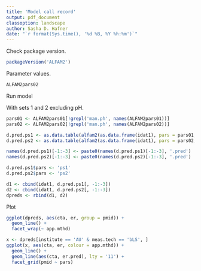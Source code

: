 ```yaml
---
title: 'Model call record'
output: pdf_document
classoption: landscape
author: Sasha D. Hafner
date: "`r format(Sys.time(), '%d %B, %Y %h:%m')`"
---
```


Check package version.

```r
packageVersion('ALFAM2')
```

Parameter values.

```r
ALFAM2pars02
```

Run model 

With sets 1 and 2 excluding pH.

```r
pars01 <- ALFAM2pars01[!grepl('man.ph', names(ALFAM2pars01))]
pars02 <- ALFAM2pars02[!grepl('man.ph', names(ALFAM2pars02))]
```

```r
d.pred.ps1 <- as.data.table(alfam2(as.data.frame(idat1), pars = pars01, app.name = 'tan.app', time.name = 'cta', group = 'pmid'))
d.pred.ps2 <- as.data.table(alfam2(as.data.frame(idat1), pars = pars02, app.name = 'tan.app', time.name = 'cta', group = 'pmid'))
```

```r
names(d.pred.ps1)[-1:-3] <- paste0(names(d.pred.ps1)[-1:-3], '.pred')
names(d.pred.ps2)[-1:-3] <- paste0(names(d.pred.ps2)[-1:-3], '.pred')

d.pred.ps1$pars <- 'ps1'
d.pred.ps2$pars <- 'ps2'

d1 <- cbind(idat1, d.pred.ps1[, -1:-3])
d2 <- cbind(idat1, d.pred.ps2[, -1:-3])
dpreds <- rbind(d1, d2)
```


Plot

```r
ggplot(dpreds, aes(cta, er, group = pmid)) +
  geom_line() +
  facet_wrap(~ app.mthd)
```

```r
x <- dpreds[institute == 'AU' & meas.tech == 'bLS', ]
ggplot(x, aes(cta, er, colour = app.mthd)) +
  geom_line() +
  geom_line(aes(cta, er.pred), lty = '11') +
  facet_grid(pmid ~ pars)
```

